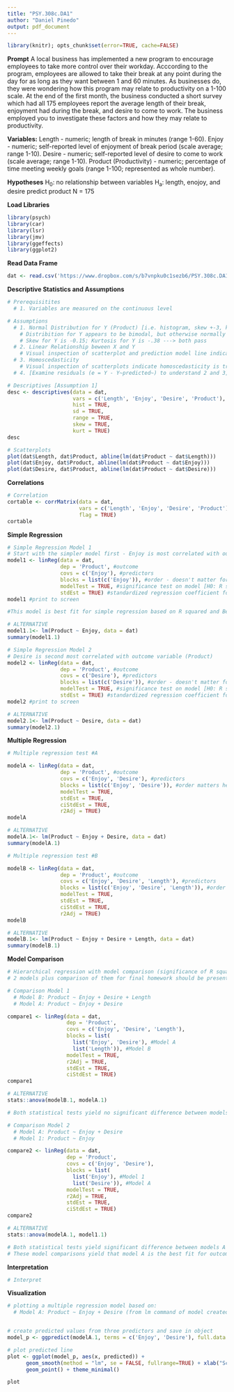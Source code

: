 ---
title: "PSY.308c.DA1"
author: "Daniel Pinedo"
output: pdf_document
---

```{r, echo=FALSE, results=FALSE, message=FALSE, cache=FALSE, warning=FALSE}
library(knitr); opts_chunk$set(error=TRUE, cache=FALSE)
```

**Prompt**
A local business has implemented a new program to encourage employees to take more control over their workday. Acccording to the program, employees are allowed to take their break at any point during the day for as long as they want between 1 and 60 minutes. As businesses do, they were wondering how this program may relate to productivity on a 1-100 scale. At the end of the first month, the business conducted a short survey which had all 175 employees report the average length of their break, enjoyment had during the break, and desire to come to work. The business employed you to investigate these factors and how they may relate to productivity.

**Variables:**
Length - numeric; length of break in minutes (range 1-60).
Enjoy - numeric; self-reported level of enjoyment of break period (scale average; range 1-10).
Desire - numeric; self-reported level of desire to come to work (scale average; range 1-10).
Product (Productivity) - numeric; percentage of time meeting weekly goals (range 1-100; represented as whole number).

**Hypotheses**
H~0~: no relationship between variables
H~a~: length, enojoy, and desire predict product
N = 175

**Load Libraries**
```{r echo = FALSE, message = FALSE}
library(psych)
library(car)
library(lsr)
library(jmv)
library(ggeffects)
library(ggplot2)
```

**Read Data Frame**
```{r}
dat <- read.csv('https://www.dropbox.com/s/b7vnpku0c1sezb6/PSY.308c.DA1.csv?dl=1')
```

**Descriptive Statistics and Assumptions**
```{r}
# Prerequisitites
  # 1. Variables are measured on the continuous level

# Assumptions
  # 1. Normal Distribution for Y (Product) [i.e. histogram, skew +-3, kurtosis +-10]
    # Distribition for Y appears to be bimodal, but otherwise normally distributed
    # Skew for Y is -0.15; Kurtosis for Y is -.38 ---> both pass
  # 2. Linear Relationship beween X and Y
    # Visual inspection of scatterplot and prediction model line indicate a linear relationship
  # 3. Homoscedasticity
    # Visual inspection of scatterplots indicate homoscedasticity is true for all X/Y relationships
  # 4. [Examine residuals (e = Y - Y~predicted~) to understand 2 and 3]

# Descriptives [Assumption 1]
desc <- descriptives(data = dat, 
                     vars = c('Length', 'Enjoy', 'Desire', 'Product'), 
                     hist = TRUE, 
                     sd = TRUE, 
                     range = TRUE, 
                     skew = TRUE, 
                     kurt = TRUE)
desc

```

```{r}
# Scatterplots
plot(dat$Length, dat$Product, abline(lm(dat$Product ~ dat$Length)))
plot(dat$Enjoy, dat$Product, abline(lm(dat$Product ~ dat$Enjoy)))
plot(dat$Desire, dat$Product, abline(lm(dat$Product ~ dat$Desire)))
```

**Correlations**
```{r}
# Correlation
cortable <- corrMatrix(data = dat, 
                       vars = c('Length', 'Enjoy', 'Desire', 'Product'), 
                       flag = TRUE)
cortable
```


**Simple Regression**
```{r}
# Simple Regression Model 1
# Start with the simpler model first - Enjoy is most correlated with outcome variable (Product)
model1 <- linReg(data = dat, 
                 dep = 'Product', #outcome
                 covs = c('Enjoy'), #predictors
                 blocks = list(c('Enjoy')), #order - doesn't matter fore simple regression as there is only one variable
                 modelTest = TRUE, #significance test on model [H0: R squared = 0]
                 stdEst = TRUE) #standardized regression coefficient for individual variable [Stand. Estimate]
model1 #print to screen

#This model is best fit for simple regression based on R squared and Beta Estimates

# ALTERNATIVE
model1.1<- lm(Product ~ Enjoy, data = dat)
summary(model1.1)
```

```{r}
# Simple Regression Model 2
# Desire is second most correlated with outcome variable (Product)
model2 <- linReg(data = dat, 
                 dep = 'Product', #outcome
                 covs = c('Desire'), #predictors
                 blocks = list(c('Desire')), #order - doesn't matter fore simple regression as there is only one variable
                 modelTest = TRUE, #significance test on model [H0: R squared = 0]
                 stdEst = TRUE) #standardized regression coefficient for individual variable
model2 #print to screen

# ALTERNATIVE
model2.1<- lm(Product ~ Desire, data = dat)
summary(model2.1)
```

**Multiple Regression**
```{r}
# Multiple regression test #A

modelA <- linReg(data = dat, 
                 dep = 'Product', #outcome
                 covs = c('Enjoy', 'Desire'), #predictors
                 blocks = list(c('Enjoy', 'Desire')), #order matters here if separate blocks of variables are provided
                 modelTest = TRUE, 
                 stdEst = TRUE, 
                 ciStdEst = TRUE, 
                 r2Adj = TRUE)
modelA

# ALTERNATIVE
modelA.1<- lm(Product ~ Enjoy + Desire, data = dat)
summary(modelA.1)
```

```{r}
# Multiple regression test #B

modelB <- linReg(data = dat, 
                 dep = 'Product', #outcome
                 covs = c('Enjoy', 'Desire', 'Length'), #predictors
                 blocks = list(c('Enjoy', 'Desire', 'Length')), #order matters here if separate blocks of variables are provided
                 modelTest = TRUE, 
                 stdEst = TRUE, 
                 ciStdEst = TRUE, 
                 r2Adj = TRUE)
modelB

# ALTERNATIVE
modelB.1<- lm(Product ~ Enjoy + Desire + Length, data = dat)
summary(modelB.1)
```

**Model Comparison**
```{r}
# Hierarchical regression with model comparison (significance of R squared change)
# 2 models plus comparison of them for final homework should be presented

# Comparison Model 1
  # Model B: Product ~ Enjoy + Desire + Length
  # Model A: Product ~ Enjoy + Desire

compare1 <- linReg(data = dat, 
                   dep = 'Product', 
                   covs = c('Enjoy', 'Desire', 'Length'),
                   blocks = list(
                     list('Enjoy', 'Desire'), #Model A
                     list('Length')), #Model B
                   modelTest = TRUE,
                   r2Adj = TRUE,
                   stdEst = TRUE,
                   ciStdEst = TRUE)
compare1

# ALTERNATIVE
stats::anova(modelB.1, modelA.1)

# Both statistical tests yield no significant difference between models B and A
```

```{r}
# Comparison Model 2
  # Model A: Product ~ Enjoy + Desire
  # Model 1: Product ~ Enjoy

compare2 <- linReg(data = dat, 
                   dep = 'Product', 
                   covs = c('Enjoy', 'Desire'),
                   blocks = list(
                     list('Enjoy'), #Model 1
                     list('Desire')), #Model A
                   modelTest = TRUE,
                   r2Adj = TRUE,
                   stdEst = TRUE,
                   ciStdEst = TRUE)
compare2

# ALTERNATIVE
stats::anova(modelA.1, model1.1)

# Both statistical tests yield significant difference between models A and 1
# These model comparisons yield that model A is the best fit for outcome variable Product
```

**Interpretation**
```{r}
# Interpret

```

**Visualization** 
```{r}
# plotting a multiple regression model based on: 
  # Model A: Product ~ Enjoy + Desire (from lm command of model created 'modelA.1')


# create predicted values from three predictors and save in object
model_p <- ggpredict(modelA.1, terms = c('Enjoy', 'Desire'), full.data = TRUE,  pretty = FALSE)

# plot predicted line
plot <- ggplot(model_p, aes(x, predicted)) +
      geom_smooth(method = "lm", se = FALSE, fullrange=TRUE) + xlab("Score") + ggtitle("Plot of Model Predicting Productivity") + ylab("Weekly Goal Percentage") +
      geom_point() + theme_minimal()

plot 
```